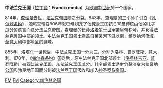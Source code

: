 {{unreferenced|time=2019-08-29T01:59:03+00:00}}
{{noteTA
|1=zh-hans:罗纳河; zh-hant:隆河;
}}
{{Infobox Former Country
|native_name = {{lang|fr|Francia media}}
|conventional_long_name = 中法兰克王国
|common_name =  中法兰克
|continent = 歐洲
|region    = 西歐
|country   = 法國
|government_type  = [[君主制|君主制]]
|era              = 中世纪
|event_start = [[凡尔登条约|凡尔登条约]]
|year_start  = 843年
|event_end   = [[普吕姆条约|普吕姆条约]]
|year_end    = 855年
|p1          = 法兰克王国
|flag_p1     = Francia 814.svg
|s1 = 義大利王國 (774年－962年)
|flag_s1 = Banner of the Holy Roman Emperor with haloes (1400-1806).svg
|s2 = 勃艮第王国
|flag_s2 = Kingdom of Arles 1000.svg
|s3 = 洛塔林吉亚王国
|flag_s3 = 
|image_map   =  Middle Francia 843.svg
|image_map_caption = 843年的中法兰克王国
|capital           = [[亚琛|亚琛]]
|common_languages  = {{plainlist|
* [[古荷兰语|古荷兰语]]
* {{tsl|en|Old Frisian|古弗里西语}}
* [[古法语|古法语]]
* [[古撒克逊语|古撒克逊语]]
* [[古高地德语|古高地德语]]
* [[意大利语|意大利语]]}}
|religion          = [[天主教|天主教]]（官方）<br/>[[大陆日耳曼神话|日耳曼宗教]]
|title_leader      = 国王
|leader1           = [[洛泰尔一世_(中法兰克)|洛泰尔一世]]
|year_leader1      = 843年-855年
|currency = {{tsl|en|French Denier|法国德尼耶|德尼耶}}
|today             = {{plainlist|
* {{Flag|Belgium}}
* {{Flag|Croatia}}
* {{Flag|France}}
* {{Flag|Germany}}
* {{Flag|Italy}}
* {{Flag|Luxembourg}}
* {{Flag|Monaco}}
* {{Flag|Netherlands}}
* {{Flag|Slovenia}}
* {{Flag|Switzerland}}}}
}}

'''中法兰克王国'''（[[拉丁語|拉丁語]]：'''Francia media'''）为[[欧洲|欧洲]][[中世纪|中世纪]]的一个国家。

814年，[[查理曼|查理曼]]去世，[[法兰克帝国|法兰克帝国]]随之分裂。843年，查理曼的三个孙子订立《[[凡尔登条约|凡尔登条约]]》，遵照查理在806年就已经规定了他死后王国按日耳曼传统由他的儿子瓜分的遗言而瓜分法兰克帝国。查理曼的长孙[[洛泰尔一世_(中法兰克)|洛塔尔一世]]承袭皇帝称号，并获得法兰克帝国中部的领土。中法兰克王国领土涵盖自[[莱茵河|莱茵河]]下游以南、经[[罗纳河|罗纳河]]流域，至[[意大利|意大利]]中部地区的疆域。

855年，洛塔尔一世死后，中法兰克王国一分为三，分别为洛林、普罗旺斯、意大利。870年，《[[梅尔森条约|梅尔森条约]]》签定后，原中法兰克王国北部领土（[[洛塔林吉亚|洛塔林吉亚]]、[[普罗旺斯|普罗旺斯]]）被[[西法兰克王国|西法兰克王国]]、[[东法兰克王国|东法兰克王国]]瓜分。其南部领土逐步分裂演变为[[勃艮地公国|勃艮地公国]]和勃艮地王国而分别被[[法兰西王国|法兰西王国]]吸收和加入[[神圣罗马帝国|神圣罗马帝国]]。

[[Category:王國|FM]]
[[Category:意大利历史|FM]]
[[Category:加洛林帝国|Category:加洛林帝国]]